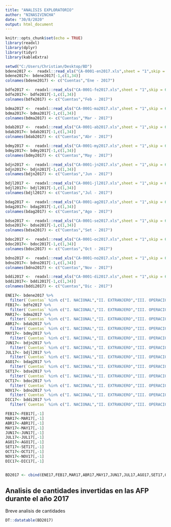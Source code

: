 ---
title: "ANALISIS EXPLORATORIO"
author: "NINASIVINCHA"
date: "30/8/2020"
output: html_document
---

```{r setup, include=FALSE}
knitr::opts_chunk$set(echo = TRUE)
library(readxl)
library(dplyr)
library(tidyr)
library(kableExtra)

setwd("C:/Users/Christian/Desktop/BD")
bdene2017 <-  readxl::read_xls("CA-0001-en2017.xls",sheet = "1",skip = 6)
bdene2017<- bdene2017[-1,c(1,34)]
colnames(bdene2017) <- c("Cuentas","Ene - 2017")

bdfe2017 <-  readxl::read_xls("CA-0001-fe2017.xls",sheet = "1",skip = 6)
bdfe2017<- bdfe2017[-1,c(1,34)]
colnames(bdfe2017) <- c("Cuentas","Feb - 2017")

bdma2017 <-  readxl::read_xls("CA-0001-ma2017.xls",sheet = "1",skip = 6)
bdma2017<- bdma2017[-1,c(1,34)]
colnames(bdma2017) <- c("Cuentas","Mar - 2017")

bdab2017 <-  readxl::read_xls("CA-0001-ab2017.xls",sheet = "1",skip = 6)
bdab2017<- bdab2017[-1,c(1,34)]
colnames(bdab2017) <- c("Cuentas","Abr - 2017")

bdmy2017 <-  readxl::read_xls("CA-0001-my2017.xls",sheet = "1",skip = 6)
bdmy2017<- bdmy2017[-1,c(1,34)]
colnames(bdmy2017) <- c("Cuentas","May - 2017")

bdjn2017 <-  readxl::read_xls("CA-0001-jn2017.xls",sheet = "1",skip = 6)
bdjn2017<- bdjn2017[-1,c(1,34)]
colnames(bdjn2017) <- c("Cuentas","Jun - 2017")

bdjl2017 <-  readxl::read_xls("CA-0001-jl2017.xls",sheet = "1",skip = 6)
bdjl2017<- bdjl2017[-1,c(1,34)]
colnames(bdjl2017) <- c("Cuentas","Jul - 2017")

bdag2017 <-  readxl::read_xls("CA-0001-ag2017.xls",sheet = "1",skip = 6)
bdag2017<- bdag2017[-1,c(1,34)]
colnames(bdag2017) <- c("Cuentas","Ago - 2017")

bdse2017 <-  readxl::read_xls("CA-0001-se2017.xls",sheet = "1",skip = 6)
bdse2017<- bdse2017[-1,c(1,34)]
colnames(bdse2017) <- c("Cuentas","Set - 2017")

bdoc2017 <-  readxl::read_xls("CA-0001-oc2017.xls",sheet = "1",skip = 6)
bdoc2017<- bdoc2017[-1,c(1,34)]
colnames(bdoc2017) <- c("Cuentas","Oct - 2017")

bdno2017 <-  readxl::read_xls("CA-0001-no2017.xls",sheet = "1",skip = 6)
bdno2017<- bdno2017[-1,c(1,34)]
colnames(bdno2017) <- c("Cuentas","Nov - 2017")

bddi2017 <-  readxl::read_xls("CA-0001-di2017.xls",sheet = "1",skip = 6)
bddi2017<- bddi2017[-1,c(1,34)]
colnames(bddi2017) <- c("Cuentas","Dic - 2017")

ENE17<- bdene2017 %>%
  filter(`Cuentas` %in% c("I. NACIONAL","II. EXTRANJERO","III. OPERACIONES EN TRÁNSITO","TOTAL") ) 
FEB17<- bdfe2017 %>%
  filter(`Cuentas` %in% c("I. NACIONAL","II. EXTRANJERO","III. OPERACIONES EN TRÁNSITO","TOTAL") )
MAR17<- bdma2017 %>%
  filter(`Cuentas` %in% c("I. NACIONAL","II. EXTRANJERO","III. OPERACIONES EN TRÁNSITO","TOTAL") )   
ABR17<- bdab2017 %>%
  filter(`Cuentas` %in% c("I. NACIONAL","II. EXTRANJERO","III. OPERACIONES EN TRÁNSITO","TOTAL") )
MAY17<- bdmy2017 %>%
  filter(`Cuentas` %in% c("I. NACIONAL","II. EXTRANJERO","III. OPERACIONES EN TRÁNSITO","TOTAL") )
JUN17<- bdjn2017 %>%
  filter(`Cuentas` %in% c("I. NACIONAL","II. EXTRANJERO","III. OPERACIONES EN TRÁNSITO","TOTAL") )   
JUL17<- bdjl2017 %>%
  filter(`Cuentas` %in% c("I. NACIONAL","II. EXTRANJERO","III. OPERACIONES EN TRÁNSITO","TOTAL") )
AGO17<- bdag2017 %>%
  filter(`Cuentas` %in% c("I. NACIONAL","II. EXTRANJERO","III. OPERACIONES EN TRÁNSITO","TOTAL") )   
SET17<- bdse2017 %>%
  filter(`Cuentas` %in% c("I. NACIONAL","II. EXTRANJERO","III. OPERACIONES EN TRÁNSITO","TOTAL") )
OCT17<- bdoc2017 %>%
  filter(`Cuentas` %in% c("I. NACIONAL","II. EXTRANJERO","III. OPERACIONES EN TRÁNSITO","TOTAL") )   
NOV17<- bdno2017 %>%
  filter(`Cuentas` %in% c("I. NACIONAL","II. EXTRANJERO","III. OPERACIONES EN TRÁNSITO","TOTAL") )
DIC17<- bddi2017 %>%
  filter(`Cuentas` %in% c("I. NACIONAL","II. EXTRANJERO","III. OPERACIONES EN TRÁNSITO","TOTAL") )   

FEB17<-FEB17[,-1]
MAR17<-MAR17[,-1]
ABR17<-ABR17[,-1]
MAY17<-MAY17[,-1]
JUN17<-JUN17[,-1]
JUL17<-JUL17[,-1]
AGO17<-AGO17[,-1]
SET17<-SET17[,-1]
OCT17<-OCT17[,-1]
NOV17<-NOV17[,-1]
DIC17<-DIC17[,-1]


BD2017 <- cbind(ENE17,FEB17,MAR17,ABR17,MAY17,JUN17,JUL17,AGO17,SET17,OCT17,NOV17,DIC17)
```

## Analisis de cantidades invertidas en las AFP durante el año 2017

Breve analisis de cantidades


```{r pressure, echo=FALSE}
DT::datatable(BD2017) 

```



